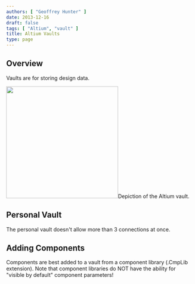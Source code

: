 ```yaml
---
authors: [ "Geoffrey Hunter" ]
date: 2013-12-16
draft: false
tags: [ "Altium", "vault" ]
title: Altium Vaults
type: page
---
```



## Overview

Vaults are for storing design data.


<Image src={altium_vault_image} width="300px">Depiction of the Altium vault.</Image>

## Personal Vault

The personal vault doesn't allow more than 3 connections at once.

## Adding Components

Components are best added to a vault from a component library (.CmpLib extension). Note that component libraries do NOT have the ability for "visible by default" component parameters!
